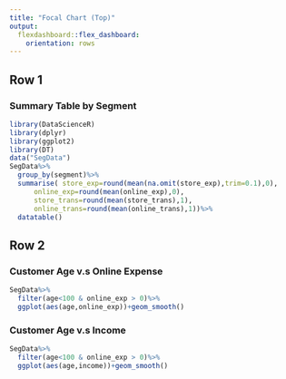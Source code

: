 ---
title: "Focal Chart (Top)"
output: 
  flexdashboard::flex_dashboard:
    orientation: rows
---

Row 1
-----------------------------------------------------------------------

### Summary Table by Segment

```{r}
library(DataScienceR)
library(dplyr)
library(ggplot2)
library(DT)
data("SegData")
SegData%>%
  group_by(segment)%>%
  summarise( store_exp=round(mean(na.omit(store_exp),trim=0.1),0),
      online_exp=round(mean(online_exp),0),
      store_trans=round(mean(store_trans),1),
      online_trans=round(mean(online_trans),1))%>%
  datatable()
```

Row 2
-----------------------------------------------------------------------

### Customer Age v.s Online Expense

```{r}
SegData%>%
  filter(age<100 & online_exp > 0)%>%
  ggplot(aes(age,online_exp))+geom_smooth()
```

### Customer Age v.s Income

```{r}
SegData%>%
  filter(age<100 & online_exp > 0)%>%
  ggplot(aes(age,income))+geom_smooth()
```

